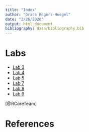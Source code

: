 ```yaml
---
title: "Index"
author: "Grace Rogers-Huegel"
date: "2/26/2020"
output: html_document
bibliography: data/bibliography.bib
---
```

# Labs

- [Lab 3](lab3_grh.html)
- [Lab 4](lab4_grh.html)
- [Lab 5](lab5_grh.html)
- [Lab 7](lab7_grh.html)
- [Lab 8](lab8_grh.html)
- [Lab 9](lab9_grh.html)

[@RCoreTeam]

# References
